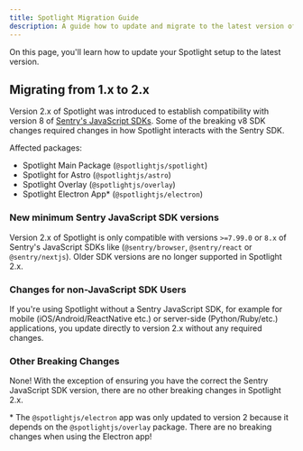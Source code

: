 ```yaml
---
title: Spotlight Migration Guide
description: A guide how to update and migrate to the latest version of Spotlight versions
---
```


On this page, you'll learn how to update your Spotlight setup to the latest version.

## Migrating from 1.x to 2.x

Version 2.x of Spotlight was introduced to establish compatibility with version 8 of [Sentry's JavaScript SDKs](https://docs.sentry.io/platforms/javascript/).
Some of the breaking v8 SDK changes required changes in how Spotlight interacts with the Sentry SDK. 

Affected packages:
- Spotlight Main Package (`@spotlightjs/spotlight`) 
- Spotlight for Astro (`@spotlightjs/astro`) 
- Spotlight Overlay (`@spotlightjs/overlay`)
- Spotlight Electron App* (`@spotlightjs/electron`)

### New minimum Sentry JavaScript SDK versions

Version 2.x of Spotlight is only compatible with versions `>=7.99.0` or `8.x` of Sentry's JavaScript SDKs like (`@sentry/browser`, `@sentry/react` or `@sentry/nextjs`). 
Older SDK versions are no longer supported in Spotlight 2.x. 

### Changes for non-JavaScript SDK Users

If you're using Spotlight without a Sentry JavaScript SDK, for example for mobile (iOS/Android/ReactNative etc.) or server-side (Python/Ruby/etc.) applications, you update directly to version 2.x without any required changes.

### Other Breaking Changes

None! With the exception of ensuring you have the correct the Sentry JavaScript SDK version, there are no other breaking changes in Spotlight 2.x. 

\* The `@spotlightjs/electron` app was only updated to version 2 because it depends on the `@spotlightjs/overlay` package. There are no breaking changes when using the Electron app!